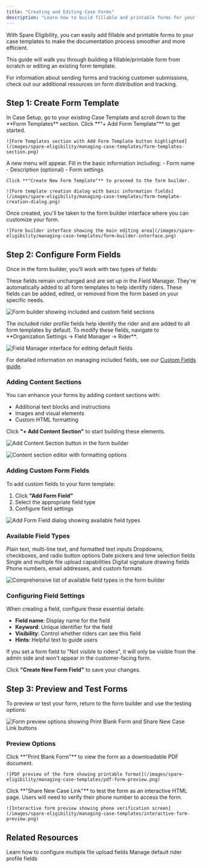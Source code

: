 ```yaml
---
title: "Creating and Editing Case Forms"
description: "Learn how to build fillable and printable forms for your case templates to streamline the documentation process."
---
```


With Spare Eligibility, you can easily add fillable and printable forms to your case templates to make the documentation process smoother and more efficient.

This guide will walk you through building a fillable/printable form from scratch or editing an existing form template.

<Info>
For information about sending forms and tracking customer submissions, check out our additional resources on form distribution and tracking.
</Info>

## Step 1: Create Form Template

<Steps>
  <Step title="Navigate to Form Templates">
    In Case Setup, go to your existing Case Template and scroll down to the **Form Templates** section. Click **"+ Add Form Template"** to get started.
    
    ![Form Templates section with Add Form Template button highlighted](/images/spare-eligibility/managing-case-templates/form-templates-section.png)
  </Step>
  
  <Step title="Fill Basic Information">
    A new menu will appear. Fill in the basic information including:
    - Form name
    - Description (optional)
    - Form settings
    
    Click **"Create New Form Template"** to proceed to the form builder.
    
    ![Form template creation dialog with basic information fields](/images/spare-eligibility/managing-case-templates/form-template-creation-dialog.png)
  </Step>
  
  <Step title="Access Form Builder">
    Once created, you'll be taken to the form builder interface where you can customize your form.
    
    ![Form builder interface showing the main editing area](/images/spare-eligibility/managing-case-templates/form-builder-interface.png)
  </Step>
</Steps>

## Step 2: Configure Form Fields

Once in the form builder, you'll work with two types of fields:

<Accordion title="Field Types Overview">
  <AccordionItem title="Included (Default) Fields">
    These fields remain unchanged and are set up in the Field Manager. They're automatically added to all form templates to help identify riders.
  </AccordionItem>
  
  <AccordionItem title="Custom Fields">
    These fields can be added, edited, or removed from the form based on your specific needs.
  </AccordionItem>
</Accordion>

![Form builder showing included and custom field sections](/images/spare-eligibility/managing-case-templates/field-types-overview.png)

<Note>
The included rider profile fields help identify the rider and are added to all form templates by default. To modify these fields, navigate to **Organization Settings → Field Manager → Rider**.
</Note>

![Field Manager interface for editing default fields](/images/spare-eligibility/managing-case-templates/field-manager-interface.png)

For detailed information on managing included fields, see our [Custom Fields guide](https://help.sparelabs.com/en/articles/8994536-custom-fields).

### Adding Content Sections

You can enhance your forms by adding content sections with:
- Additional text blocks and instructions
- Images and visual elements
- Custom HTML formatting

Click **"+ Add Content Section"** to start building these elements.

![Add Content Section button in the form builder](/images/spare-eligibility/managing-case-templates/add-content-section.png)

![Content section editor with formatting options](/images/spare-eligibility/managing-case-templates/content-section-editor.png)

### Adding Custom Form Fields

To add custom fields to your form template:

1. Click **"Add Form Field"**
2. Select the appropriate field type
3. Configure field settings

![Add Form Field dialog showing available field types](/images/spare-eligibility/managing-case-templates/add-form-field-dialog.png)

### Available Field Types

<CardGroup cols={2}>
  <Card title="Text Fields" icon="font">
    Plain text, multi-line text, and formatted text inputs
  </Card>
  <Card title="Selection Fields" icon="list">
    Dropdowns, checkboxes, and radio button options
  </Card>
  <Card title="Date & Time" icon="calendar">
    Date pickers and time selection fields
  </Card>
  <Card title="File Upload" icon="upload">
    Single and multiple file upload capabilities
  </Card>
  <Card title="Signature" icon="signature">
    Digital signature drawing fields
  </Card>
  <Card title="Special Fields" icon="gear">
    Phone numbers, email addresses, and custom formats
  </Card>
</CardGroup>

![Comprehensive list of available field types in the form builder](/images/spare-eligibility/managing-case-templates/field-types-comprehensive.png)

### Configuring Field Settings

When creating a field, configure these essential details:
- **Field name**: Display name for the field
- **Keyword**: Unique identifier for the field
- **Visibility**: Control whether riders can see this field
- **Hints**: Helpful text to guide users

<Warning>
If you set a form field to "Not visible to riders", it will only be visible from the admin side and won't appear in the customer-facing form.
</Warning>

Click **"Create New Form Field"** to save your changes.

## Step 3: Preview and Test Forms

To preview or test your form, return to the form builder and use the testing options:

![Form preview options showing Print Blank Form and Share New Case Link buttons](/images/spare-eligibility/managing-case-templates/form-preview-options.png)

### Preview Options

<Tabs>
  <Tab title="PDF Preview">
    Click **"Print Blank Form"** to view the form as a downloadable PDF document.
    
    ![PDF preview of the form showing printable format](/images/spare-eligibility/managing-case-templates/pdf-form-preview.png)
  </Tab>
  
  <Tab title="Interactive Preview">
    Click **"Share New Case Link"** to test the form as an interactive HTML page. Users will need to verify their phone number to access the form.
    
    ![Interactive form preview showing phone verification screen](/images/spare-eligibility/managing-case-templates/interactive-form-preview.png)
  </Tab>
</Tabs>

## Related Resources

<CardGroup cols={2}>
  <Card title="Multiple File Uploads" icon="cloud-arrow-up" href="/help-center/spare-eligibility/spare-eligibility-managing-case-templates/case-forms-uploading-multiple-files">
    Learn how to configure multiple file upload fields
  </Card>
  <Card title="Custom Fields" icon="sliders" href="https://help.sparelabs.com/en/articles/8994536-custom-fields">
    Manage default rider profile fields
  </Card>
</CardGroup>
